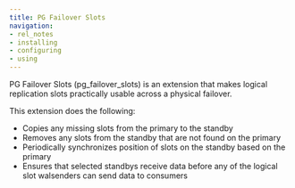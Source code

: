 ```yaml
---
title: PG Failover Slots
navigation:
- rel_notes
- installing
- configuring
- using
---
```


PG Failover Slots (pg_failover_slots) is an extension that makes logical replication slots practically usable across a physical failover.

This extension does the following:

- Copies any missing slots from the primary to the standby
- Removes any slots from the standby that are not found on the primary
- Periodically synchronizes position of slots on the standby based on the primary
- Ensures that selected standbys receive data before any of the logical slot walsenders can send data to consumers
